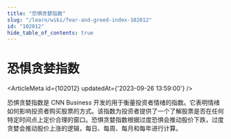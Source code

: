 ```yaml
---
title: "恐惧贪婪指数"
slug: "/learn/wiki/fear-and-greed-index-102012"
id: "102012"
hide_table_of_contents: true
---
```



# 恐惧贪婪指数

<ArticleMeta id={102012} updatedAt={'2023-09-26 13:59:00'} />
<div className='border-solid border-b border-t-0 my-4 border-[var(--ifm-color-gray-300)]' />

恐惧贪婪指数是 CNN Business 开发的用于衡量投资者情绪的指数。它表明情绪如何影响投资者购买股票的方式。该指数为投资者提供了一个了解股票是否在任何特定时间点上定价合理的窗口。恐惧贪婪指数根据过度恐惧会推动股价下跌，过度贪婪会推动股价上涨的逻辑，每日、每周、每月和每年进行计算。
